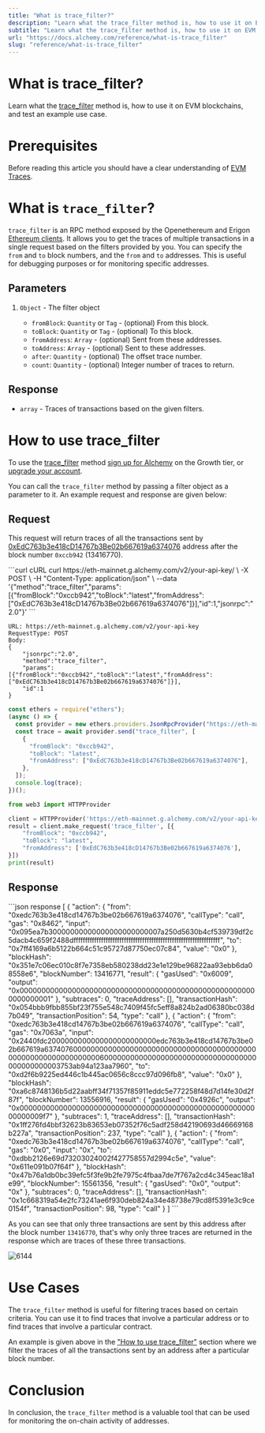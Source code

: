 ```yaml
---
title: "What is trace_filter?"
description: "Learn what the trace_filter method is, how to use it on EVM blockchains, and test an example use case."
subtitle: "Learn what the trace_filter method is, how to use it on EVM blockchains, and test an example use case."
url: "https://docs.alchemy.com/reference/what-is-trace_filter"
slug: "reference/what-is-trace_filter"
---
```


# What is trace\_filter?

Learn what the [trace\_filter](/reference/trace-filter) method is, how to use it on EVM blockchains, and test an example use case.

# Prerequisites

Before reading this article you should have a clear understanding of [EVM Traces](/reference/what-are-evm-traces).

# What is `trace_filter`?

`trace_filter` is an RPC method exposed by the Openethereum and Erigon [Ethereum clients](https://www.alchemy.com/overviews/execution-layer-and-consensus-layer-node-clients). It allows you to get the traces of multiple transactions in a single request based on the filters provided by you. You can specify the `from` and `to` block numbers, and the `from` and `to` addresses. This is useful for debugging purposes or for monitoring specific addresses.

## **Parameters**

1. `Object` - The filter object

   * `fromBlock`: `Quantity` or `Tag` - (optional) From this block.
   * `toBlock`: `Quantity` or `Tag` - (optional) To this block.
   * `fromAddress`: `Array` - (optional) Sent from these addresses.
   * `toAddress`: `Array` - (optional) Sent to these addresses.
   * `after`: `Quantity` - (optional) The offset trace number.
   * `count`: `Quantity` - (optional) Integer number of traces to return.

## Response

* `array` - Traces of transactions based on the given filters.

# How to use trace\_filter

To use the [trace\_filter](/reference/trace-filter) method [sign up for Alchemy](https://dashboard.alchemy.com/signup/?a=e8cafd6dd9) on the Growth tier, or [upgrade your account](https://dashboard.alchemyapi.io/settings/billing/?a=e8cafd6dd9).

You can call the `trace_filter` method by passing a filter object as a parameter to it. An example request and response are given below:

## Request

This request will return traces of all the transactions sent by [0xEdC763b3e418cD14767b3Be02b667619a6374076](https://etherscan.io/txs?a=0xEdC763b3e418cD14767b3Be02b667619a6374076\&f=2) address after the block number `0xccb942` (13416770).

<CodeGroup>
  ```curl cURL
  curl https://eth-mainnet.g.alchemy.com/v2/your-api-key/ \
    -X POST \
    -H "Content-Type: application/json" \
    --data '{"method":"trace_filter","params":[{"fromBlock":"0xccb942","toBlock":"latest","fromAddress":["0xEdC763b3e418cD14767b3Be02b667619a6374076"]}],"id":1,"jsonrpc":"2.0"}'
  ```

  ```http postman
  URL: https://eth-mainnet.g.alchemy.com/v2/your-api-key
  RequestType: POST
  Body: 
  {
      "jsonrpc":"2.0",
      "method":"trace_filter",
      "params":[{"fromBlock":"0xccb942","toBlock":"latest","fromAddress":["0xEdC763b3e418cD14767b3Be02b667619a6374076"]}],
      "id":1
  }
  ```

  ```javascript ethers
  const ethers = require("ethers");
  (async () => {
    const provider = new ethers.providers.JsonRpcProvider("https://eth-mainnet.g.alchemy.com/v2/your-api-key/");
    const trace = await provider.send("trace_filter", [
      {
        "fromBlock": "0xccb942",
        "toBlock": "latest",
        "fromAddress": ["0xEdC763b3e418cD14767b3Be02b667619a6374076"],
      },
    ]);
    console.log(trace);
  })();
  ```

  ```python web3py
  from web3 import HTTPProvider

  client = HTTPProvider('https://eth-mainnet.g.alchemy.com/v2/your-api-key/')
  result = client.make_request('trace_filter', [{
      "fromBlock": "0xccb942",
      "toBlock": "latest",
      "fromAddress": ['0xEdC763b3e418cD14767b3Be02b667619a6374076'],
  }])
  print(result)
  ```
</CodeGroup>

## Response

<CodeGroup>
  ```json response
  [
    {
      "action": {
        "from": "0xedc763b3e418cd14767b3be02b667619a6374076",
        "callType": "call",
        "gas": "0x8462",
        "input": "0x095ea7b30000000000000000000000007a250d5630b4cf539739df2c5dacb4c659f2488dffffffffffffffffffffffffffffffffffffffffffffffffffffffffffffffff",
        "to": "0x7ff4169a6b5122b664c51c95727d87750ec07c84",
        "value": "0x0"
      },
      "blockHash": "0x351e7c06ec010c8f7e7358eb580238dd23e1e129be96822aa93ebb6da08558e6",
      "blockNumber": 13416771,
      "result": {
        "gasUsed": "0x6009",
        "output": "0x0000000000000000000000000000000000000000000000000000000000000001"
      },
      "subtraces": 0,
      "traceAddress": [],
      "transactionHash": "0x054bbb9fbb855bf23f755e548c7409f45fc5eff8a824b2ad06380bc038d7b049",
      "transactionPosition": 54,
      "type": "call"
    },
    {
      "action": {
        "from": "0xedc763b3e418cd14767b3be02b667619a6374076",
        "callType": "call",
        "gas": "0x7063a",
        "input": "0x2440fdc2000000000000000000000000edc763b3e418cd14767b3be02b667619a6374076000000000000000000000000000000000000000000000000000000000000000600000000000000000000000000000000000000000000003753ab94a123aa7960",
        "to": "0xd2f6b9225ed446c1b445ac0656c8ccc97d096fb8",
        "value": "0x0"
      },
      "blockHash": "0xa6c8748136b5d22aabff34f71357f85911eddc5e772258f48d7d14fe30d2f87f",
      "blockNumber": 13556916,
      "result": {
        "gasUsed": "0x4926c",
        "output": "0x00000000000000000000000000000000000000000000000000000000000009f7"
      },
      "subtraces": 1,
      "traceAddress": [],
      "transactionHash": "0x1ff276fd4bbf32623b83653eb07352f76c5adf258d42190693d46669168b227a",
      "transactionPosition": 237,
      "type": "call"
    },
    {
      "action": {
        "from": "0xedc763b3e418cd14767b3be02b667619a6374076",
        "callType": "call",
        "gas": "0x0",
        "input": "0x",
        "to": "0xdbb2126e69d73203024002f427758557d2994c5e",
        "value": "0x611e091b07f64f"
      },
      "blockHash": "0x47b76a1db0bc39efc5f3fe9b2fe7975c4fbaa7de7f767a2cd4c345eac18a1e99",
      "blockNumber": 15561356,
      "result": {
        "gasUsed": "0x0",
        "output": "0x"
      },
      "subtraces": 0,
      "traceAddress": [],
      "transactionHash": "0x1c668319a54e2fc73241ae6f930deb824a34e48738e79cd8f5391e3c9ce0154f",
      "transactionPosition": 98,
      "type": "call"
    }
  ]
  ```
</CodeGroup>

As you can see that only three transactions are sent by this address after the block number `13416770`, that's why only three traces are returned in the response which are traces of these three transactions.

![6144](3985069-transactions-sent.png "transactions-sent.png")

# Use Cases

The `trace_filter` method is useful for filtering traces based on certain criteria. You can use it to find traces that involve a particular address or to find traces that involve a particular contract.

An example is given above in the ["How to use trace\_filter"](#how-to-use-trace_filter) section where we filter the traces of all the transactions sent by an address after a particular block number.

# Conclusion

In conclusion, the `trace_filter` method is a valuable tool that can be used for monitoring the on-chain activity of addresses.
